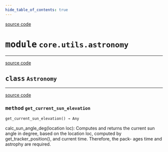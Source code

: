```yaml
---
hide_table_of_contents: true
---
```


<!-- markdownlint-disable -->

<a href="https://github.com/tum-esm/pyra/tree/main/packages/core/utils/astronomy.py#L0" className="SourceCodeLinkBadge">source code</a>

# <kbd>module</kbd> `core.utils.astronomy`






---

<a href="https://github.com/tum-esm/pyra/tree/main/packages/core/utils/astronomy.py#L8" className="SourceCodeLinkBadge">source code</a>

## <kbd>class</kbd> `Astronomy`







---

<a href="https://github.com/tum-esm/pyra/tree/main/packages/core/utils/astronomy.py#L12" className="SourceCodeLinkBadge">source code</a>

### <kbd>method</kbd> `get_current_sun_elevation`

```python
get_current_sun_elevation() → Any
```

calc_sun_angle_deg(location loc): Computes and returns the current sun angle in degree, based on the location loc, computed by get_tracker_position(), and current time. Therefore, the pack- ages time and astrophy are required. 


